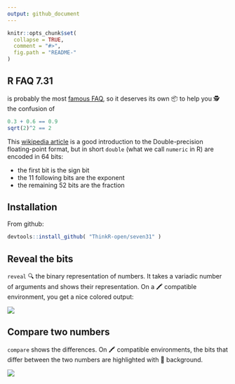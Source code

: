 ```yaml
---
output: github_document
---
```


<!-- README.md is generated from README.Rmd. Please edit that file -->

```r
knitr::opts_chunk$set(
  collapse = TRUE,
  comment = "#>",
  fig.path = "README-"
)
```

## R FAQ 7.31

is probably the most [famous FAQ](https://cran.r-project.org/doc/FAQ/R-FAQ.html#Why-doesn_0027t-R-think-these-numbers-are-equal_003f), so it deserves its own 📦 to help you 🕵️ the confusion of

```r
0.3 + 0.6 == 0.9
sqrt(2)^2 == 2
```

This [wikipedia article](https://en.wikipedia.org/wiki/Double-precision_floating-point_format) 
is a good introduction to the Double-precision floating-point format, but in short 
`double` (what we call `numeric` in R) are encoded in 64 bits: 

  - the first bit is the sign bit
  - the 11 following bits are the exponent
  - the remaining 52 bits are the fraction


## Installation

From github: 

```R
devtools::install_github( "ThinkR-open/seven31" )
```

## Reveal the bits

`reveal` 🔍 the binary representation of numbers. It takes a variadic number of arguments
and shows their representation.  On a 🖍 compatible environment, you get a nice colored output: 

![](img/reveal.png)

## Compare two numbers

`compare` shows the differences. On 🖍 compatible environments, the bits that differ between the two numbers
are highlighted with 🔴 background. 

![](img/compare.png)
